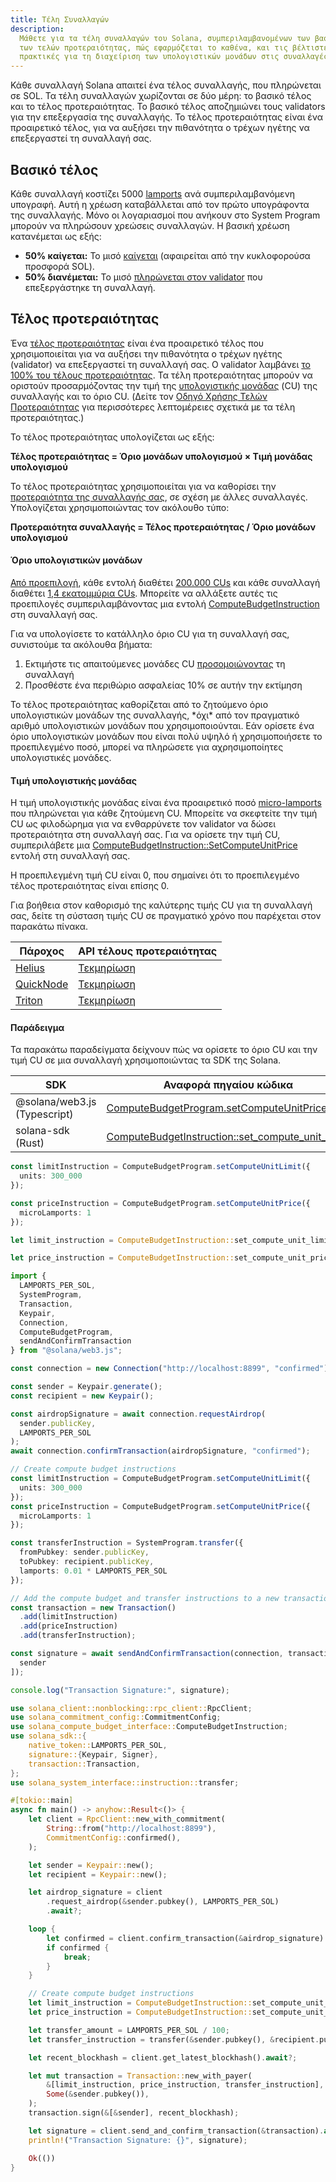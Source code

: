 ```yaml
---
title: Τέλη Συναλλαγών
description:
  Μάθετε για τα τέλη συναλλαγών του Solana, συμπεριλαμβανομένων των βασικών και
  των τελών προτεραιότητας, πώς εφαρμόζεται το καθένα, και τις βέλτιστες
  πρακτικές για τη διαχείριση των υπολογιστικών μονάδων στις συναλλαγές σας.
---
```


Κάθε συναλλαγή Solana απαιτεί ένα τέλος συναλλαγής, που πληρώνεται σε SOL. Τα
τέλη συναλλαγών χωρίζονται σε δύο μέρη: το βασικό τέλος και το τέλος
προτεραιότητας. Το βασικό τέλος αποζημιώνει τους validators για την επεξεργασία
της συναλλαγής. Το τέλος προτεραιότητας είναι ένα προαιρετικό τέλος, για να
αυξήσει την πιθανότητα ο τρέχων ηγέτης να επεξεργαστεί τη συναλλαγή σας.

## Βασικό τέλος

Κάθε συναλλαγή κοστίζει 5000 [lamports](/docs/references/terminology#lamport)
ανά συμπεριλαμβανόμενη υπογραφή. Αυτή η χρέωση καταβάλλεται από τον πρώτο
υπογράφοντα της συναλλαγής. Μόνο οι λογαριασμοί που ανήκουν στο System Program
μπορούν να πληρώσουν χρεώσεις συναλλαγών. Η βασική χρέωση κατανέμεται ως εξής:

- **50% καίγεται:** Το μισό
  [καίγεται](https://github.com/anza-xyz/agave/blob/v2.1.13/sdk/fee-calculator/src/lib.rs#L70)
  (αφαιρείται από την κυκλοφορούσα προσφορά SOL).
- **50% διανέμεται:** Το μισό
  [πληρώνεται στον validator](https://github.com/anza-xyz/agave/blob/e621336acad4f5d6e5b860eaa1b074b01c99253c/runtime/src/bank/fee_distribution.rs#L58-L62)
  που επεξεργάστηκε τη συναλλαγή.

## Τέλος προτεραιότητας

Ένα
[τέλος προτεραιότητας](https://github.com/anza-xyz/agave/blob/v2.2.14/compute-budget/src/compute_budget_limits.rs#L47-L48)
είναι ένα προαιρετικό τέλος που χρησιμοποιείται για να αυξήσει την πιθανότητα ο
τρέχων ηγέτης (validator) να επεξεργαστεί τη συναλλαγή σας. Ο validator λαμβάνει
[το 100% του τέλους προτεραιότητας](https://github.com/solana-foundation/solana-improvement-documents/blob/main/proposals/0096-reward-collected-priority-fee-in-entirety.md).
Τα τέλη προτεραιότητας μπορούν να οριστούν προσαρμόζοντας την τιμή της
[υπολογιστικής μονάδας](/docs/references/terminology#compute-units) (CU) της
συναλλαγής και το όριο CU. (Δείτε τον
[Οδηγό Χρήσης Τελών Προτεραιότητας](/developers/guides/advanced/how-to-use-priority-fees)
για περισσότερες λεπτομέρειες σχετικά με τα τέλη προτεραιότητας.)

Το τέλος προτεραιότητας υπολογίζεται ως εξής:

**Τέλος προτεραιότητας = Όριο μονάδων υπολογισμού × Τιμή μονάδας υπολογισμού**

Το τέλος προτεραιότητας χρησιμοποιείται για να καθορίσει την
[προτεραιότητα της συναλλαγής σας](https://github.com/anza-xyz/agave/blob/v2.2.14/core/src/banking_stage/transaction_scheduler/receive_and_buffer.rs#L646),
σε σχέση με άλλες συναλλαγές. Υπολογίζεται χρησιμοποιώντας τον ακόλουθο τύπο:

**Προτεραιότητα συναλλαγής = Τέλος προτεραιότητας / Όριο μονάδων υπολογισμού**

#### Όριο υπολογιστικών μονάδων

[Από προεπιλογή](https://github.com/anza-xyz/agave/blob/v2.1.13/compute-budget/src/compute_budget.rs#L149-L197),
κάθε εντολή διαθέτει
[200.000 CUs](https://github.com/anza-xyz/agave/blob/v2.1.13/compute-budget/src/compute_budget_limits.rs#L10)
και κάθε συναλλαγή διαθέτει
[1,4 εκατομμύρια CUs](https://github.com/anza-xyz/agave/blob/v2.1.13/compute-budget/src/compute_budget_limits.rs#L14).
Μπορείτε να αλλάξετε αυτές τις προεπιλογές συμπεριλαμβάνοντας μια εντολή
[ComputeBudgetInstruction](https://github.com/anza-xyz/agave/blob/v2.1.13/sdk/src/compute_budget.rs#L42-L44)
στη συναλλαγή σας.

Για να υπολογίσετε το κατάλληλο όριο CU για τη συναλλαγή σας, συνιστούμε τα
ακόλουθα βήματα:

1. Εκτιμήστε τις απαιτούμενες μονάδες CU
   [προσομοιώνοντας](/developers/guides/advanced/how-to-request-optimal-compute)
   τη συναλλαγή
2. Προσθέστε ένα περιθώριο ασφαλείας 10% σε αυτήν την εκτίμηση

<Callout type="warn">
  Το τέλος προτεραιότητας καθορίζεται από το ζητούμενο όριο υπολογιστικών
  μονάδων της συναλλαγής, *όχι* από τον πραγματικό αριθμό υπολογιστικών μονάδων
  που χρησιμοποιούνται. Εάν ορίσετε ένα όριο υπολογιστικών μονάδων που είναι
  πολύ υψηλό ή χρησιμοποιήσετε το προεπιλεγμένο ποσό, μπορεί να πληρώσετε για
  αχρησιμοποίητες υπολογιστικές μονάδες.
</Callout>

#### Τιμή υπολογιστικής μονάδας

Η τιμή υπολογιστικής μονάδας είναι ένα προαιρετικό ποσό
[micro-lamports](/docs/references/terminology#micro-lamports) που πληρώνεται για
κάθε ζητούμενη CU. Μπορείτε να σκεφτείτε την τιμή CU ως φιλοδώρημα για να
ενθαρρύνετε τον validator να δώσει προτεραιότητα στη συναλλαγή σας. Για να
ορίσετε την τιμή CU, συμπεριλάβετε μια
[ComputeBudgetInstruction::SetComputeUnitPrice](https://github.com/anza-xyz/agave/blob/v2.1.13/sdk/src/compute_budget.rs#L48-L50)
εντολή στη συναλλαγή σας.

<Callout>
  Η προεπιλεγμένη τιμή CU είναι 0, που σημαίνει ότι το προεπιλεγμένο τέλος
  προτεραιότητας είναι επίσης 0.
</Callout>

Για βοήθεια στον καθορισμό της καλύτερης τιμής CU για τη συναλλαγή σας, δείτε τη
σύσταση τιμής CU σε πραγματικό χρόνο που παρέχεται στον παρακάτω πίνακα.

| Πάροχος                                 | API τέλους προτεραιότητας                                                      |
| --------------------------------------- | ------------------------------------------------------------------------------ |
| [Helius](https://www.helius.dev/)       | [Τεκμηρίωση](https://docs.helius.dev/solana-apis/priority-fee-api)             |
| [QuickNode](https://www.quicknode.com/) | [Τεκμηρίωση](https://marketplace.quicknode.com/add-on/solana-priority-fee)     |
| [Triton](https://triton.one/)           | [Τεκμηρίωση](https://docs.triton.one/chains/solana/improved-priority-fees-api) |

#### Παράδειγμα

Τα παρακάτω παραδείγματα δείχνουν πώς να ορίσετε το όριο CU και την τιμή CU σε
μια συναλλαγή χρησιμοποιώντας τα SDK της Solana.

| SDK                          | Αναφορά πηγαίου κώδικα                                                                                                                           |
| ---------------------------- | ------------------------------------------------------------------------------------------------------------------------------------------------ |
| @solana/web3.js (Typescript) | [ComputeBudgetProgram.setComputeUnitPrice](https://github.com/solana-foundation/solana-web3.js/blob/v1.98.0/src/programs/compute-budget.ts#L218) |
| solana-sdk (Rust)            | [ComputeBudgetInstruction::set_compute_unit_price](https://github.com/anza-xyz/agave/blob/v2.1.13/sdk/src/compute_budget.rs#L17-L31)             |

<CodeTabs storage="compute-budget">

```ts !! title="Typescript"
const limitInstruction = ComputeBudgetProgram.setComputeUnitLimit({
  units: 300_000
});

const priceInstruction = ComputeBudgetProgram.setComputeUnitPrice({
  microLamports: 1
});
```

```rust !! title="Rust"
let limit_instruction = ComputeBudgetInstruction::set_compute_unit_limit(300_000);

let price_instruction = ComputeBudgetInstruction::set_compute_unit_price(1);
```

</CodeTabs>

<CodeTabs storage="compute-budget" flags="r">

```ts !! title="Typescript"
import {
  LAMPORTS_PER_SOL,
  SystemProgram,
  Transaction,
  Keypair,
  Connection,
  ComputeBudgetProgram,
  sendAndConfirmTransaction
} from "@solana/web3.js";

const connection = new Connection("http://localhost:8899", "confirmed");

const sender = Keypair.generate();
const recipient = new Keypair();

const airdropSignature = await connection.requestAirdrop(
  sender.publicKey,
  LAMPORTS_PER_SOL
);
await connection.confirmTransaction(airdropSignature, "confirmed");

// Create compute budget instructions
const limitInstruction = ComputeBudgetProgram.setComputeUnitLimit({
  units: 300_000
});
const priceInstruction = ComputeBudgetProgram.setComputeUnitPrice({
  microLamports: 1
});

const transferInstruction = SystemProgram.transfer({
  fromPubkey: sender.publicKey,
  toPubkey: recipient.publicKey,
  lamports: 0.01 * LAMPORTS_PER_SOL
});

// Add the compute budget and transfer instructions to a new transaction
const transaction = new Transaction()
  .add(limitInstruction)
  .add(priceInstruction)
  .add(transferInstruction);

const signature = await sendAndConfirmTransaction(connection, transaction, [
  sender
]);

console.log("Transaction Signature:", signature);
```

```rust !! title="Rust"
use solana_client::nonblocking::rpc_client::RpcClient;
use solana_commitment_config::CommitmentConfig;
use solana_compute_budget_interface::ComputeBudgetInstruction;
use solana_sdk::{
    native_token::LAMPORTS_PER_SOL,
    signature::{Keypair, Signer},
    transaction::Transaction,
};
use solana_system_interface::instruction::transfer;

#[tokio::main]
async fn main() -> anyhow::Result<()> {
    let client = RpcClient::new_with_commitment(
        String::from("http://localhost:8899"),
        CommitmentConfig::confirmed(),
    );

    let sender = Keypair::new();
    let recipient = Keypair::new();

    let airdrop_signature = client
        .request_airdrop(&sender.pubkey(), LAMPORTS_PER_SOL)
        .await?;

    loop {
        let confirmed = client.confirm_transaction(&airdrop_signature).await?;
        if confirmed {
            break;
        }
    }

    // Create compute budget instructions
    let limit_instruction = ComputeBudgetInstruction::set_compute_unit_limit(300_000);
    let price_instruction = ComputeBudgetInstruction::set_compute_unit_price(1);

    let transfer_amount = LAMPORTS_PER_SOL / 100;
    let transfer_instruction = transfer(&sender.pubkey(), &recipient.pubkey(), transfer_amount);

    let recent_blockhash = client.get_latest_blockhash().await?;

    let mut transaction = Transaction::new_with_payer(
        &[limit_instruction, price_instruction, transfer_instruction],
        Some(&sender.pubkey()),
    );
    transaction.sign(&[&sender], recent_blockhash);

    let signature = client.send_and_confirm_transaction(&transaction).await?;
    println!("Transaction Signature: {}", signature);

    Ok(())
}
```

</CodeTabs>
